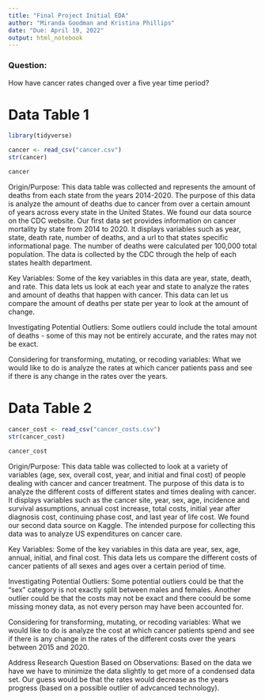 ```yaml
---
title: "Final Project Initial EDA"
author: "Miranda Goodman and Kristina Phillips"
date: "Due: April 19, 2022"
output: html_notebook
---
```

### Question: 
How have cancer rates changed over a five year time period?

# Data Table 1
```r
library(tidyverse)
```

```r
cancer <- read_csv("cancer.csv")
str(cancer)
```

```r
cancer
```

Origin/Purpose: 
This data table was collected and represents the amount of deaths from each state from the years 2014-2020. The purpose of this data is analyze the amount of deaths due to cancer from over a certain amount of years across every state in the United States. We found our data source on the CDC website. Our first data set provides information on cancer mortality by state from 2014 to 2020. It displays variables such as year, state, death rate, number of deaths, and a url to that states specific informational page. The number of deaths were calculated per 100,000 total population. The data is collected by the CDC through the help of each states health department.

Key Variables: 
Some of the key variables in this data are year, state, death, and rate. This data lets us look at each year and state to analyze the rates and amount of deaths that happen with cancer. This data can let us compare the amount of deaths per state per year to look at the amount of change.  

Investigating Potential Outliers: 
Some outliers could include the total amount of deaths - some of this may not be entirely accurate, and the rates may not be exact.  

Considering for transforming, mutating, or recoding variables:
What we would like to do is analyze the rates at which cancer patients pass and see if there is any change in the rates over the years. 

# Data Table 2
```r
cancer_cost <- read_csv("cancer_costs.csv") 
str(cancer_cost)
```

```r
cancer_cost
```
Origin/Purpose: 
This data table was collected to look at a variety of variables (age, sex, overall cost, year, and initial and final cost) of people dealing with cancer and cancer treatment. The purpose of this data is to analyze the different costs of different states and times dealing with cancer. It displays variables such as the cancer site, year, sex, age, incidence and survival assumptions, annual cost increase, total costs, initial year after diagnosis cost, continuing phase cost, and last year of life cost. We found our second data source on Kaggle. The intended purpose for collecting this data was to analyze US expenditures on cancer care.

Key Variables: 
Some of the key variables in this data are year, sex, age, annual, initial, and final cost. This data lets us compare the different costs of cancer patients of all sexes and ages over a certain period of time. 

Investigating Potential Outliers: 
Some potential outliers could be that the "sex" category is not exactly split between males and females. Another outlier could be that the costs may not be exact and there coould be some missing money data, as not every person may have been accounted for.  

Considering for transforming, mutating, or recoding variables:
What we would like to do is analyze the cost at which cancer patients spend and see if there is any change in the rates of the different costs over the years between 2015 and 2020. 

Address Research Question Based on Observations:
Based on the data we have we have to minimize the data slightly to get more of a condensed data set. Our guess would be that the rates would decrease as the years progress (based on a possible outlier of advcanced technology). 

